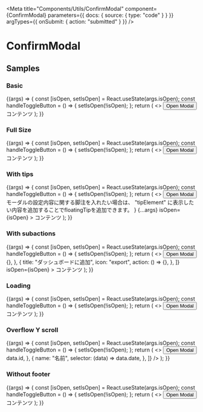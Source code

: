 
<Meta
  title="Components/Utils/ConfirmModal"
  component={ConfirmModal}
  parameters={{ docs: { source: { type: "code" } } }}
  argTypes={{ onSubmit: { action: "submitted" } }}
/>

# ConfirmModal

<ArgsTable of={ConfirmModal} />

## Samples

### Basic

<Canvas>
  <Story
    name="basic"
    args={{
      isOpen: false,
    }}
  >
    {(args) => {
      const [isOpen, setIsOpen] = React.useState(args.isOpen);
      const handleToggleButton = () => {
        setIsOpen(!isOpen);
      };
      return (
        <>
          <Button onClick={handleToggleButton}>Open Modal</Button>
          <ConfirmModal
            title="タイトル"
            onClose={handleToggleButton}
            {...args}
            isOpen={isOpen}
          >
            コンテンツ
          </ConfirmModal>
        </>
      );
    }}
  </Story>
</Canvas>


### Full Size

<Canvas>
  <Story
    name="full size"
    args={{
      isOpen: false,
      fullSize: true,
    }}
  >
    {(args) => {
      const [isOpen, setIsOpen] = React.useState(args.isOpen);
      const handleToggleButton = () => {
        setIsOpen(!isOpen);
      };
      return (
        <>
          <Button onClick={handleToggleButton}>Open Modal</Button>
          <ConfirmModal
            title="タイトル"
            onClose={handleToggleButton}
            fullSize={true}
            {...args}
            isOpen={isOpen}
          >
            コンテンツ
          </ConfirmModal>
        </>
      );
    }}
  </Story>
</Canvas>


### With tips

<Canvas>
  <Story
    name="with tips"
    args={{
      isOpen: false,
    }}
  >
    {(args) => {
      const [isOpen, setIsOpen] = React.useState(args.isOpen);
      const handleToggleButton = () => {
        setIsOpen(!isOpen);
      };
      return (
        <>
          <Button onClick={handleToggleButton}>Open Modal</Button>
          <ConfirmModal
            title="タイトル"
            onClose={handleToggleButton}
            tipElement={
              <div>
                モーダルの設定内容に関する脚注を入れたい場合は、
                &quot;tipElement&quot;
                に表示したい内容を追加することでfloatingTipを追加できます。
              </div>
            }
            {...args}
            isOpen={isOpen}
          >
            コンテンツ
          </ConfirmModal>
        </>
      );
    }}
  </Story>
</Canvas>


### With subactions
<!-- fullsizeをtrueにしないといけないことを書く -->

<Canvas>
  <Story
    name="with subactions"
    args={{
      isOpen: false,
    }}
  >
    {(args) => {
      const [isOpen, setIsOpen] = React.useState(args.isOpen);
      const handleToggleButton = () => {
        setIsOpen(!isOpen);
      };
      return (
        <>
          <Button onClick={handleToggleButton}>Open Modal</Button>
          <ConfirmModal
            title="タイトル"
            onClose={handleToggleButton}
            {...args}
            fullSize={true}
            subActions={[
              {
                title: "CSV形式でダウンロード",
                icon: "export",
                action: () => {},
              },
              {
                title: "ダッシュボードに追加",
                icon: "export",
                action: () => {},
              },
            ]}
            isOpen={isOpen}
          >
            コンテンツ
          </ConfirmModal>
        </>
      );
    }}
  </Story>
</Canvas>


### Loading

<Canvas>
  <Story
    name="loading"
    args={{
      isOpen: false,
      loading: true,
    }}
  >
    {(args) => {
      const [isOpen, setIsOpen] = React.useState(args.isOpen);
      const handleToggleButton = () => {
        setIsOpen(!isOpen);
      };
      return (
        <>
          <Button onClick={handleToggleButton}>Open Modal</Button>
          <ConfirmModal
            title="タイトル"
            onClose={handleToggleButton}
            loading={true}
            {...args}
            isOpen={isOpen}
          >
            コンテンツ
          </ConfirmModal>
        </>
      );
    }}
  </Story>
</Canvas>


### Overflow Y scroll

<Canvas>
  <Story
    name="overflow Y scroll"
    args={{
      isOpen: false,
      overflowYScroll: true,
    }}
  >
    {(args) => {
      const [isOpen, setIsOpen] = React.useState(args.isOpen);
      const handleToggleButton = () => {
        setIsOpen(!isOpen);
      };
      return (
        <>
          <Button onClick={handleToggleButton}>Open Modal</Button>
          <ConfirmModal
            title="タイトル"
            onClose={handleToggleButton}
            overflowYScroll={true}
            {...args}
            isOpen={isOpen}
          >
            <DataTable
              data={data}
              columns={[
                {
                  name: "ID",
                  selector: (data) => data.id,
                },
                {
                  name: "名前",
                  selector: (data) => data.date,
                },
              ]}
            />
          </ConfirmModal>
        </>
      );
    }}
  </Story>
</Canvas>


### Without footer

<Canvas>
  <Story
    name="without footer"
    args={{
      isOpen: false,
      onSubmit: undefined,
    }}
  >
    {(args) => {
      const [isOpen, setIsOpen] = React.useState(args.isOpen);
      const handleToggleButton = () => {
        setIsOpen(!isOpen);
      };
      return (
        <>
          <Button onClick={handleToggleButton}>Open Modal</Button>
          <ConfirmModal
            title="タイトル"
            onClose={handleToggleButton}
            onSubmit={undefined}
            {...args}
            isOpen={isOpen}
          >
            コンテンツ
          </ConfirmModal>
        </>
      );
    }}
  </Story>
</Canvas>
